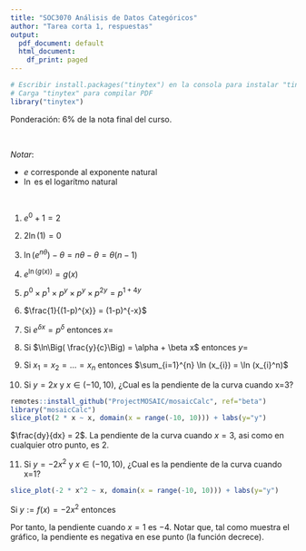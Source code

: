```yaml
---
title: "SOC3070 Análisis de Datos Categóricos"
author: "Tarea corta 1, respuestas"
output:
  pdf_document: default
  html_document:
    df_print: paged
---
```


```r
# Escribir install.packages("tinytex") en la consola para instalar "tinytex"
# Carga "tinytex" para compilar PDF
library("tinytex")
```

Ponderación: 6% de la nota final del curso.

<br>

*Notar*:

-   $e$ corresponde al exponente natural
-   $\ln$ es el logarítmo natural

<br>

1)  $e^{0} + 1= 2$

2)  $2\ln(1) = 0$

3)  $\ln(e^{n\theta}) - \theta = n\theta - \theta = \theta(n-1)$ 

4)  $e^{\ln(g(x))} = g(x)$

5)  $p^{0} \times p^{1} \times p^{y} \times p^{y} \times p^{2y} = p^{1 + 4y}$

6)  $\frac{1}{(1-p)^{x}} = (1-p)^{-x}$

7)  Si $e^{\delta x} = p^{\delta}$ entonces $x=$

\begin{align}
e^{\delta x} = p^{\delta} \\
\delta x = \ln(p^{\delta})\\
\delta x = \delta \ln(p)\\
x=\ln(p)
\end{align}


8)  Si $\ln\Big( \frac{y}{c}\Big) = \alpha + \beta x$ entonces $y=$


\begin{align}
\ln\Big( \frac{y}{c}\Big) = \alpha + \beta x \\
\frac{y}{c} = e^{\alpha + \beta x} \\
y &= e^{\alpha + \beta x} \times c
\end{align}

9)  Si  $x_{1}=x_{2}=\dots = x_{n}$ entonces $\sum_{i=1}^{n} \ln (x_{i}) = \ln (x_{i}^n)$


10) Si $y = 2 x$ y $x \in (-10,10)$, ¿Cual es la pendiente de la curva cuando x=3?

````r
remotes::install_github("ProjectMOSAIC/mosaicCalc", ref="beta")
library("mosaicCalc")
slice_plot(2 * x ~ x, domain(x = range(-10, 10))) + labs(y="y")
````
$\frac{dy}{dx} = 2$. La pendiente de la curva cuando $x=3$, asi como en cualquier otro punto, es 2. 



11) Si $y = -2x^2$ y $x \in (-10,10)$, ¿Cual es la pendiente de la curva cuando x=1?

````r
slice_plot(-2 * x^2 ~ x, domain(x = range(-10, 10))) + labs(y="y")
````

Si $y := f(x) = -2x^2$ entonces

\begin{align}
\frac{dy}{dx} = \lim_{dx \to 0}\frac{f(x + dx) - f(x)}{(x + dx) - x} \\
\frac{dy}{dx} = \lim_{dx \to 0}\frac{-2((x + dx)^2) - 2x^2}{dx} \\
= -2 \cdot 2x = -4x
\end{align}

Por tanto, la pendiente cuando $x=1$ es $-4$. Notar que, tal como muestra el gráfico, la pendiente es negativa en ese punto (la función decrece).




